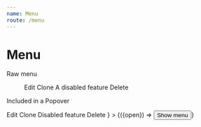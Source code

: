 ```yaml
---
name: Menu
route: /menu
---
```




# Menu

Raw menu

<Playground>
  <Root>
    <Menu>
      <MenuItem onClick={console.log}>Edit</MenuItem>
      <MenuItem onClick={console.log}>Clone</MenuItem>
      <MenuItem disabled>A disabled feature</MenuItem>
      <MenuDivider />
      <MenuItem onClick={console.log}>Delete</MenuItem>
    </Menu>
  </Root>
</Playground>

Included in a Popover

<Playground>
  <Root>
    <Popover
      content={
        <Menu>
          <MenuItem onClick={console.log}>Edit</MenuItem>
          <MenuItem onClick={console.log}>Clone</MenuItem>
          <MenuItem disabled>Disabled feature</MenuItem>
          <MenuDivider />
          <MenuItem onClick={console.log}>Delete</MenuItem>
        </Menu>
      }
    >
      {({open}) => <Button onClick={open}>Show menu</Button>}
    </Popover>
  </Root>
</Playground>
